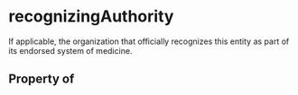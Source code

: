   

# recognizingAuthority

If applicable, the organization that officially recognizes this entity as part of its endorsed system of medicine.

## Property of




